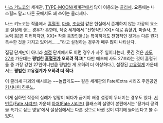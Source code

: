 [[나스 키노코]]의 세계관, [[TYPE-MOON/세계관]]에서 많이 이용되는 [[클리셰]]. 요즘에는 나스월드 말고 다른 곳에서도 꽤 쓰이는 클리셰다. 

나스 키노코는 작품에서 [[흡혈귀]], [[마술]], [[초능력]] 같은 현실에서 존재하지 않는 가공의 요소를 설정해 놓는 경우가 흔한데, 작중 세계에서 "전형적인 XX[* 예로 흡혈귀, 마술사, 초능력 등]은 이러하지만, XX[* 작중 등장인물.]는 특이하게도 전형적인 것과는 다른 뭔가 특수한 것을 가지고 있어서……."라고 설정하는 경우가 매우 많이 나타난다.

집필 단계만이 아니라 [[설정]] 단계에서도 이런 경우가 자주 일어나는데, 웃긴 것은 [[사도 27조]] 가운데는 '''평범한 [[흡혈귀]]가 오히려 적고'''[* 다만 애초에 사도 27조라는 것이 흡혈귀들 중 가장 강한 27인이니만큼 평범한 게 오히려 더 이상하다.], 설정된 [[고유결계]] 가운데서도 '''평범한 고유결계가 오히려 더 적다'''.

이 클리셰 파괴의 예시로는 ~~놀랍게도~~ 같은 세계관의 Fate/Extra 시리즈 주인공인 [[키시나미 하쿠노]].

이게 심하면 작중의 실례가 엉망이 되다가 급기야 배경 설정이 무너지는 경우도 있다. [[서번트(Fate 시리즈)]] 가운데 [[아처(Fate 시리즈)]] 클래스의 설명이 본편에서는 '장거리 공격을 특기로 삼는 영웅'에서 설정집에서는 다른 것으로 바뀐 것이 여기에 들어간다고 볼 수 있다.
